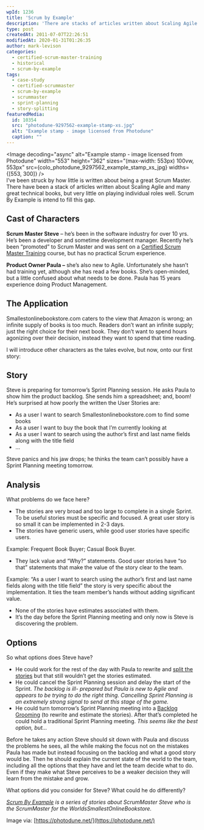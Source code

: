 ```yaml
---
wpId: 1236
title: 'Scrum by Example'
description: 'There are stacks of articles written about Scaling Agile and great technical books, but very little on playing roles well. This series explores Scrum Masters.'
type: post
createdAt: 2011-07-07T22:26:51
modifiedAt: 2020-01-31T01:26:35
author: mark-levison
categories:
  - certified-scrum-master-training
  - historical
  - scrum-by-example
tags:
  - case-study
  - certified-scrummaster
  - scrum-by-example
  - scrummaster
  - sprint-planning
  - story-splitting
featuredMedia:
  id: 10354
  src: "photodune-9297562-example-stamp-xs.jpg"
  alt: "Example stamp - image licensed from Photodune"
  caption: ""
---
```





<Image decoding="async" alt="Example stamp - image licensed from Photodune" width="553" height="362" sizes="(max-width: 553px) 100vw, 553px" src={colo_photodune_9297562_example_stamp_xs_jpg} widths={[553, 300]} />  
I’ve been struck by how little is written about being a great Scrum Master. There have been a stack of articles written about Scaling Agile and many great technical books, but very little on playing individual roles well. Scrum By Example is intend to fill this gap.

## Cast of Characters

**Scrum Master Steve** – he’s been in the software industry for over 10 yrs. He’s been a developer and sometime development manager. Recently he’s been “promoted” to Scrum Master and was sent on a [Certified Scrum Master Training](/certified-scrummaster-csm-training) course, but has no practical Scrum experience.

**Product Owner Paula –** she’s also new to Agile. Unfortunately she hasn’t had training yet, although she has read a few books. She’s open-minded, but a little confused about what needs to be done. Paula has 15 years experience doing Product Management.

## The Application

Smallestonlinebookstore.com caters to the view that Amazon is wrong; an infinite supply of books is too much. Readers don’t want an infinite supply; just the right choice for their next book. They don’t want to spend hours agonizing over their decision, instead they want to spend that time reading.

I will introduce other characters as the tales evolve, but now, onto our first story:

## Story

Steve is preparing for tomorrow’s Sprint Planning session. He asks Paula to show him the product backlog. She sends him a spreadsheet; and, boom! He’s surprised at how poorly the written the User Stories are:

*   As a user I want to search Smallestonlinebookstore.com to find some books
*   As a user I want to buy the book that I’m currently looking at
*   As a user I want to search using the author’s first and last name fields along with the title field
*   …

Steve panics and his jaw drops; he thinks the team can’t possibly have a Sprint Planning meeting tomorrow.

## Analysis

What problems do we face here?

*   The stories are very broad and too large to complete in a single Sprint. To be useful stories must be specific and focused. A great user story is so small it can be implemented in 2-3 days.
*   The stories have generic users, while good user stories have specific users.

Example: Frequent Book Buyer; Casual Book Buyer.

*   They lack value and “Why?” statements. Good user stories have “so that” statements that make the value of the story clear to the team.

Example: “As a user I want to search using the author’s first and last name fields along with the title field” the story is very specific about the implementation. It ties the team member’s hands without adding significant value.

*   None of the stories have estimates associated with them.
*   It’s the day before the Sprint Planning meeting and only now is Steve is discovering the problem.

## Options

So what options does Steve have?

*   He could work for the rest of the day with Paula to rewrite and [split the stories](/blog/more-notes-on-story-splitting.html) but that still wouldn’t get the stories estimated.
*   He could cancel the Sprint Planning session and delay the start of the Sprint. _The backlog is ill- prepared but Paula is new to Agile and appears to be trying to do the right thing. Cancelling Sprint Planning is an extremely strong signal to send at this stage of the game._
*   He could turn tomorrow’s Sprint Planning meeting into a [Backlog Grooming](/blog/basic-explanation-of-the-different-parts-of-agile-planning.html) (to rewrite and estimate the stories). After that’s completed he could hold a traditional Sprint Planning meeting. _This seems like the best option, but…_

Before he takes any action Steve should sit down with Paula and discuss the problems he sees, all the while making the focus not on the mistakes Paula has made but instead focusing on the backlog and what a good story would be. Then he should explain the current state of the world to the team, including all the options that they have and let the team decide what to do. Even if they make what Steve perceives to be a weaker decision they will learn from the mistake and grow.

What options did you consider for Steve? What could he do differently?

_[Scrum By Example](/blog/scrum-by-example.html) is a series of stories about ScrumMaster Steve who is the ScrumMaster for the WorldsSmallestOnlineBookstore._

Image via: [https://photodune.net/](https://photodune.net/)